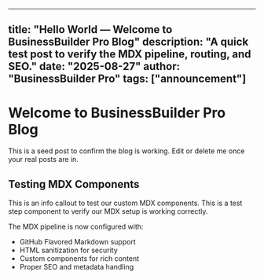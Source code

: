 
---
title: "Hello World — Welcome to BusinessBuilder Pro Blog"
description: "A quick test post to verify the MDX pipeline, routing, and SEO."
date: "2025-08-27"
author: "BusinessBuilder Pro"
tags: ["announcement"]
---

# Welcome to BusinessBuilder Pro Blog

This is a seed post to confirm the blog is working. Edit or delete me once your real posts are in.

## Testing MDX Components

<Callout type="info">
This is an info callout to test our custom MDX components.
</Callout>

<Step n={1} title="First Step">
This is a test step component to verify our MDX setup is working correctly.
</Step>

<CTA href="/dashboard" label="Get Started" />

The MDX pipeline is now configured with:
- GitHub Flavored Markdown support
- HTML sanitization for security
- Custom components for rich content
- Proper SEO and metadata handling
